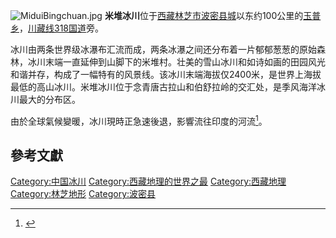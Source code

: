 {{coord|29|27|43|N|96|30|07|E|region:CN-11_type:landmark|display=title|name=米堆冰川}}
[[File:MiduiBingchuan.jpg|right]]
'''米堆冰川'''位于[[西藏|西藏]][[林芝市|林芝市]][[波密县|波密县城]]以东约100公里的[[玉普乡|玉普乡]]，[[川藏线|川藏线]][[318国道|318国道]]旁。

冰川由两条世界级冰瀑布汇流而成，两条冰瀑之间还分布着一片郁郁葱葱的原始森林，冰川末端一直延伸到山脚下的米堆村。壮美的雪山冰川和如诗如画的田园风光和谐并存，构成了一幅特有的风景线。该冰川末端海拔仅2400米，是世界上海拔最低的高山冰川。米堆冰川位于念青唐古拉山和伯舒拉岭的交汇处，是季风海洋冰川最大的分布区。

由於全球氣候變暖，冰川現時正急速後退，影響流往印度的河流<ref>{{cite journal |url=http://news.sciencemag.org/asiapacific/2014/12/china-confirms-its-southern-glaciers-are-disappearing?utm_campaign=email-news-latest&utm_source=eloqua |title=China confirms its southern glaciers are disappearing |trans_title=中國證實其南部冰川正在消失 |date=2014-12-22 |language=en |author=[http://news.sciencemag.org/author/christina-larson Email Christina] }}</ref>。

==參考文獻==
{{reflist}}
{{中国地理小作品}}
{{西藏小作品}}

{{中国冰川}}
[[Category:中国冰川|Category:中国冰川]]
[[Category:西藏地理的世界之最|Category:西藏地理的世界之最]]
[[Category:西藏地理|Category:西藏地理]]
[[Category:林芝地形|Category:林芝地形]]
[[Category:波密县|Category:波密县]]